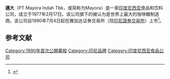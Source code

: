 {{Infobox company
| name = 邁大<br>PT Mayora Indah Tbk
| logo = 
| type = [[上市公司|上市公司]]
| traded_as = {{idx|MYOR}}
| genre = 
| fate = 
| predecessor = 
| successor = 
| foundation = {{Start date and age|df=y|1977|02|17}}
| founder = Jogi Hendra Atmadja
| defunct = 
| location = [[印度尼西亚|印度尼西亚]][[雅加达|雅加达]]
| locations = 
| area_served = 全球

| industry = [[食品加工业|食品加工业]]
| products = [[饼干|饼干]]、[[糖果|糖果]]、[[威化|威化]]、[[巧克力|巧克力]]、[[谷物|谷物]]、[[咖啡|咖啡]]、[[即食麵|即食麵]]、[[茶|茶]]、[[饮用水|饮用水]]
| production = 
| services = 

| parent = 
| divisions = 
| subsid = 
| homepage = {{URL|mayoraindah.co.id}}
| footnotes = 
| intl = 
}}
'''邁大'''（PT Mayora Indah Tbk，或简称为Mayora）是一家[[印度尼西亚|印度尼西亚]]食品和饮料公司，成立于1977年2月17日。该公司旗下的{{link-en|Kopiko}}被认为是世界上最大的咖啡糖制造商。该公司自1990年7月4日起在雅加达证券交易所（现[[印尼證券交易所|印尼證券交易所]]）上市<ref>{{Cite web|title=Mayora At a Glance|url=https://www.mayora.com/about-us/mayora-at-a-glance/|accessdate=2019-06-20|date=|work=mayora.com|archive-date=2019-06-20|archive-url=https://web.archive.org/web/20190620045348/https://www.mayora.com/about-us/mayora-at-a-glance/|dead-url=no}}</ref>。

==参考文献==
{{reflist}}

[[Category:1990年首次公開募股|Category:1990年首次公開募股]]
[[Category:印尼品牌|Category:印尼品牌]]
[[Category:印度尼西亚食品公司|Category:印度尼西亚食品公司]]